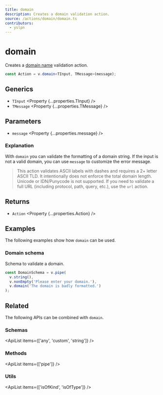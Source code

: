 ```yaml
---
title: domain
description: Creates a domain validation action.
source: /actions/domain/domain.ts
contributors:
  - yslpn
---
```



# domain

Creates a [domain name](https://en.wikipedia.org/wiki/Domain_name) validation action.

```ts
const Action = v.domain<TInput, TMessage>(message);
```

## Generics

- `TInput` <Property {...properties.TInput} />
- `TMessage` <Property {...properties.TMessage} />

## Parameters

- `message` <Property {...properties.message} />

### Explanation

With `domain` you can validate the formatting of a domain string.
If the input is not a valid domain, you can use `message` to customize the error message.

> This action validates ASCII labels with dashes and requires a 2+ letter ASCII TLD. It intentionally does not enforce the total domain length. Unicode or IDN/Punycode is not supported.
> If you need to validate a full URL (including protocol, path, query, etc.), use the <Link href="../url/">`url`</Link> action.

## Returns

- `Action` <Property {...properties.Action} />

## Examples

The following examples show how `domain` can be used.

### Domain schema

Schema to validate a domain.

```ts
const DomainSchema = v.pipe(
  v.string(),
  v.nonEmpty('Please enter your domain.'),
  v.domain('The domain is badly formatted.')
);
```

## Related

The following APIs can be combined with `domain`.

### Schemas

<ApiList items={['any', 'custom', 'string']} />

### Methods

<ApiList items={['pipe']} />

### Utils

<ApiList items={['isOfKind', 'isOfType']} />
